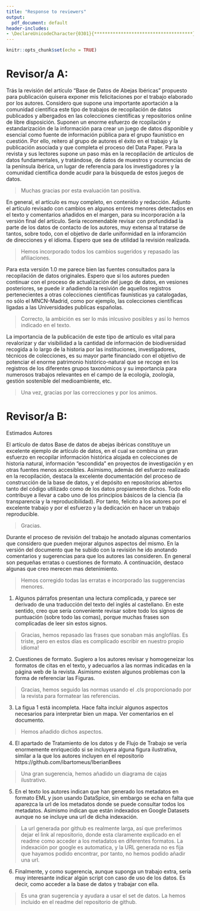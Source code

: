 ```yaml
---
title: "Response to reviewers"
output: 
  pdf_document: default
header-includes:
- \DeclareUnicodeCharacter{0301}{*************************************}
---
```


```r
knitr::opts_chunk$set(echo = TRUE)
```

# Revisor/a A:

Trás la revisión del artículo "Base de Datos de Abejas Ibéricas" propuesto para publicación quisera exponer mis felicitaciones por el trabajo elaborado por los autores. Considero que supone una importante aportación a la comunidad científica este tipo de trabajos de recopilación de datos publicados y albergados en las colecciones científicas y repositorios online de libre disposición. Suponen un enorme esfuerzo de rcopilación y estandarización de la información para crear un juego de datos disponible y esencial como fuente de información pública  para el grupo faunístico en cuestión. Por ello, reitero al grupo de autores el éxito en el trabajo y la publicación asociada y que completa el proceso del Data Paper. Para la revista y sus lectores supone un paso más en la recopilación de artículos de datos fundamentales, y tratándose, de datos de muestros y ocurrencias de la península ibérica, un lugar de referencia para los investigadores y la comunidad científica donde acudir para la búsqueda de estos juegos de datos.

> Muchas gracias por esta evaluación tan positiva.

En general, el artículo es muy completo, en contenido y redacción. Adjunto el artículo revisado con cambios en algunos erróres menores detectados en el texto y comentarios añadidos en el margen, para su incorporación a la versión final del artículo. Sería recomendable revisar con profundidad la parte de los datos de contacto de los autores, muy extensa al tratarse de tantos, sobre todo, con el objetivo de darle uniformidad en la inforamción de direcciones y el idioma.  Espero que sea de utilidad la revisión realizada.

> Hemos incorporado todos los cambios sugeridos y repasado las afiliaciones.

Para esta versión 1.0 me parece bien las fuentes consultados para la recopilación de datos originales. Espero que si los autores pueden continuar con el proceso de actualización del juego de datos, en vesiones posteriores, se puede ir añadiendo la resivión de aquellos registros pertenecientes a otras colecciones científicas faunísticas ya catalogadas, no sólo el MNCN-Madrid, como por ejemplo, las colecciones científicas ligadas a las Universidades publicas españolas. 

> Correcto, la ambición es ser lo más inlcusivo posibles y así lo hemos indicado en el texto.

La importancia de la publicación de este tipo de artículo es vital para revalorizar y dar visibilidad a la cantidad de información de biodiversidad recogida a lo largo de la historia por las instituciones, investigadores, técnicos de colecciones, es su mayor parte financiado con el objetivo de potenciar el enorme patrimonio histórico-natural que se recoge en los registros de los diferentes grupos taxonómicos y su importancia para numerosos trabajos relevantes en el campo de la ecología, zoología, gestión sostenible del medioambiente, etc.

> Una vez, gracias por las correcciones y por los animos.

# Revisor/a B:

Estimados Autores 

El artículo de datos Base de datos de abejas ibéricas constituye un excelente ejemplo de artículo de datos, en el cual se combina un gran esfuerzo en recopilar información histórica alojada en colecciones de historia natural, información "escondida" en proyectos de investigación y en otras fuentes menos accesibles. Asimismo, además del esfuerzo realizado en la recopilación, destaca la excelente documentación del proceso de construcción de la base de datos, y el depósito en repositorios abiertos tanto del código utilizado como de los datos propiamente dichos. Todo ello contribuye a llevar a cabo uno de los principios básicos de la ciencia (la transparencia y la reproducibilidad). Por tanto, felicito a los autores por el excelente trabajo y por el esfuerzo y la dedicación en hacer un trabajo reproducible. 

> Gracias.

Durante el proceso de revisión del trabajo he anotado algunas comentarios que considero que pueden mejorar algunos aspectos del mismo. En la versión del documento que he subido con la revisión he ido anotando comentarios y sugerencias para que los autores las consideren. En general son pequeñas erratas o cuestiones de formato. A continuación, destaco algunas que creo merecen mas detenimiento. 

> Hemos corregido todas las erratas e incorporado las suggerencias menores.

1. Algunos párrafos presentan una lectura complicada, y parece ser derivado de una traducción del texto del inglés al castellano. En este sentido, creo que sería conveniente revisar sobre todo los signos de puntuación (sobre todo las comas), porque muchas frases son complicadas de leer sin estos signos. 

> Gracias, hemos repasado las frases que sonaban más anglofilas. Es triste, pero en estos días es complicado escribir en nuestro propio idioma!

2. Cuestiones de formato. Sugiero a los autores revisar y homogeneizar los formatos de citas en el texto, y adecuarlos a las normas indicadas en la página web de la revista. Asimismo existen algunos problemas con la forma de referenciar las Figuras. 

> Gracias, hemos seguido las normas usando el .cls proporcionado por la revista para formatear las referencias.

3. La figua 1 está incompleta. Hace falta incluir algunos aspectos necesarios para interpretar bien un mapa. Ver comentarios en el documento. 

> Hemos añadido dichos aspectos.

4. El apartado de Tratamiento de los datos y de Flujo de Trabajo se vería enormemente enriquecido si se incluyera alguna figura ilustrativa, similar a la que los autores incluyen en el repositorio https://github.com/ibartomeus/IberianBees 

> Una gran sugerencia, hemos añadido un diagrama de cajas ilustrativo.

5.  En el texto los autores indican que han generado los metadatos en formato EML y json usando DataSpice, sin embargo se echa en falta que aparezca la url de los metadatos donde se puede consultar todos los metadatos. Asimismo indican que están indexados en Google Datasets aunque no se incluye una url de dicha indexación. 

> La url generada por github es realmente larga, así que preferimos dejar el link al repositorio, donde esta claramente explicado en el readme como acceder a los metadatos en diferentes formatos. La indexación por google es automatica, y la URL generada no es fija que hayamos podido encontrar, por tanto, no hemos podido añadir una url.

6. Finalmente, y como sugerencia, aunque suponga un trabajo extra, sería muy interesante indicar algún script con caso de uso de los datos. Es decir, como acceder a la base de datos y trabajar con ella. 

> Es una gran sugerencia y ayudara a usar el set de datos. La hemos incluido en el readme del repositorio de github.


